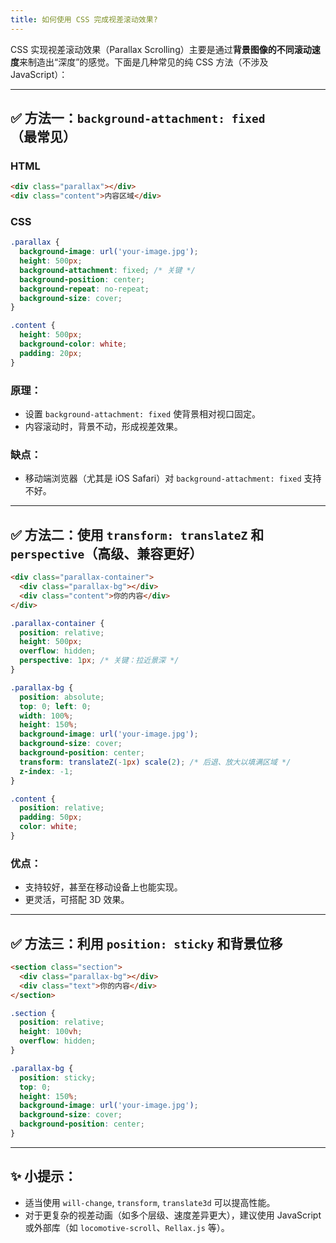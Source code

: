 ```yaml
---
title: 如何使用 CSS 完成视差滚动效果?
---
```


CSS 实现视差滚动效果（Parallax Scrolling）主要是通过**背景图像的不同滚动速度**来制造出“深度”的感觉。下面是几种常见的纯 CSS 方法（不涉及 JavaScript）：

---

## ✅ 方法一：`background-attachment: fixed`（最常见）

### HTML

```html
<div class="parallax"></div>
<div class="content">内容区域</div>
```

### CSS

```css
.parallax {
  background-image: url('your-image.jpg');
  height: 500px;
  background-attachment: fixed; /* 关键 */
  background-position: center;
  background-repeat: no-repeat;
  background-size: cover;
}

.content {
  height: 500px;
  background-color: white;
  padding: 20px;
}
```

### 原理：

* 设置 `background-attachment: fixed` 使背景相对视口固定。
* 内容滚动时，背景不动，形成视差效果。

### 缺点：

* 移动端浏览器（尤其是 iOS Safari）对 `background-attachment: fixed` 支持不好。

---

## ✅ 方法二：使用 `transform: translateZ` 和 `perspective`（高级、兼容更好）

```html
<div class="parallax-container">
  <div class="parallax-bg"></div>
  <div class="content">你的内容</div>
</div>
```

```css
.parallax-container {
  position: relative;
  height: 500px;
  overflow: hidden;
  perspective: 1px; /* 关键：拉近景深 */
}

.parallax-bg {
  position: absolute;
  top: 0; left: 0;
  width: 100%;
  height: 150%;
  background-image: url('your-image.jpg');
  background-size: cover;
  background-position: center;
  transform: translateZ(-1px) scale(2); /* 后退、放大以填满区域 */
  z-index: -1;
}

.content {
  position: relative;
  padding: 50px;
  color: white;
}
```

### 优点：

* 支持较好，甚至在移动设备上也能实现。
* 更灵活，可搭配 3D 效果。

---

## ✅ 方法三：利用 `position: sticky` 和背景位移

```html
<section class="section">
  <div class="parallax-bg"></div>
  <div class="text">你的内容</div>
</section>
```

```css
.section {
  position: relative;
  height: 100vh;
  overflow: hidden;
}

.parallax-bg {
  position: sticky;
  top: 0;
  height: 150%;
  background-image: url('your-image.jpg');
  background-size: cover;
  background-position: center;
}
```

---

## ✨ 小提示：

* 适当使用 `will-change`, `transform`, `translate3d` 可以提高性能。
* 对于更复杂的视差动画（如多个层级、速度差异更大），建议使用 JavaScript 或外部库（如 `locomotive-scroll`、`Rellax.js` 等）。

